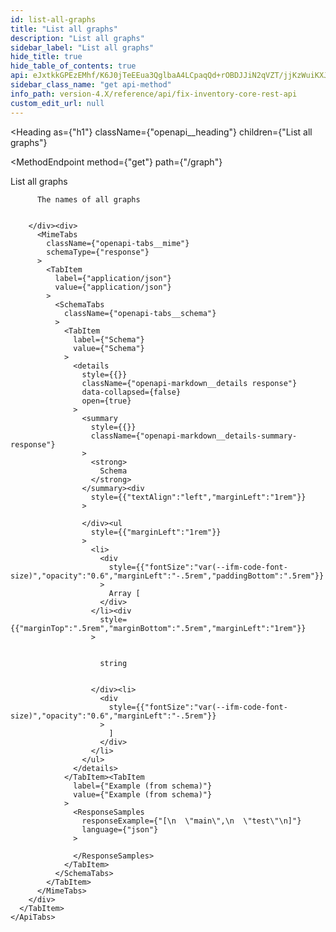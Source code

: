 ```yaml
---
id: list-all-graphs
title: "List all graphs"
description: "List all graphs"
sidebar_label: "List all graphs"
hide_title: true
hide_table_of_contents: true
api: eJxtkkGPEzEMhf/K6J0jTeEEua3QglbaA4LCpaqQd+rOBDJJiN2qVZT/jjKzWuiKXJLYsuP3vRQojQK7w5gpTT9mCjTyzEGxN8gsKQZhgS14u9m07cAyZJfUxQCL7cRdoJmli8eOvO+WNgKDIQZtbWwBpeTdQK2k/ymtrkCGiWdqJ70mhgXlTFcYOOVZ/omLZhdGVAO+0Jw8t2FncgEGyqLY17bMq8EenejtQDPrFA+wGFlhkEgnWPRLHgbC+cy5oSg4ZQ+LSTWJ7fsyRdFqS4pZKwzOlB09+ZVKy61YjnTyCgsfB/JLuBq0mtv0u/ebDWqtewMXjnFR6rTJwkd36R7CmYPGfO0+xMzdl/uv2+7u80N7lrOs2r6/WVuLzrTAbA78V/MNkxekyhftk28Mq1nFlmcez/+gmb8q26GUJxL+ln2tLfz7xPkKu9v/BdFu1WBiOnBeAP7iKyzuhoGTLsT8afH49UdoFF58+XS/Ra1/AN+Q34s=
sidebar_class_name: "get api-method"
info_path: version-4.X/reference/api/fix-inventory-core-rest-api
custom_edit_url: null
---
```



<Heading
  as={"h1"}
  className={"openapi__heading"}
  children={"List all graphs"}
>
</Heading>

<MethodEndpoint
  method={"get"}
  path={"/graph"}
>
  
</MethodEndpoint>

List all graphs

<div>
  <div>
    <ApiTabs
      label={undefined}
      id={undefined}
    >
      <TabItem
        label={"200"}
        value={"200"}
      >
        <div>
          
          
          The names of all graphs
          
          
        </div><div>
          <MimeTabs
            className={"openapi-tabs__mime"}
            schemaType={"response"}
          >
            <TabItem
              label={"application/json"}
              value={"application/json"}
            >
              <SchemaTabs
                className={"openapi-tabs__schema"}
              >
                <TabItem
                  label={"Schema"}
                  value={"Schema"}
                >
                  <details
                    style={{}}
                    className={"openapi-markdown__details response"}
                    data-collapsed={false}
                    open={true}
                  >
                    <summary
                      style={{}}
                      className={"openapi-markdown__details-summary-response"}
                    >
                      <strong>
                        Schema
                      </strong>
                    </summary><div
                      style={{"textAlign":"left","marginLeft":"1rem"}}
                    >
                      
                    </div><ul
                      style={{"marginLeft":"1rem"}}
                    >
                      <li>
                        <div
                          style={{"fontSize":"var(--ifm-code-font-size)","opacity":"0.6","marginLeft":"-.5rem","paddingBottom":".5rem"}}
                        >
                          Array [
                        </div>
                      </li><div
                        style={{"marginTop":".5rem","marginBottom":".5rem","marginLeft":"1rem"}}
                      >
                        
                        
                        string
                        
                        
                      </div><li>
                        <div
                          style={{"fontSize":"var(--ifm-code-font-size)","opacity":"0.6","marginLeft":"-.5rem"}}
                        >
                          ]
                        </div>
                      </li>
                    </ul>
                  </details>
                </TabItem><TabItem
                  label={"Example (from schema)"}
                  value={"Example (from schema)"}
                >
                  <ResponseSamples
                    responseExample={"[\n  \"main\",\n  \"test\"\n]"}
                    language={"json"}
                  >
                    
                  </ResponseSamples>
                </TabItem>
              </SchemaTabs>
            </TabItem>
          </MimeTabs>
        </div>
      </TabItem>
    </ApiTabs>
  </div>
</div>
